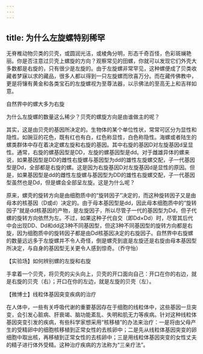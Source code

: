 ```yaml
---
---
---
```

title: 为什么左旋螺特别稀罕
---




无脊椎动物贝类的贝壳，或圆润光洁，或棱角分明，形态千奇百怪，色彩斑斓艳丽。你是否注意过贝壳上螺旋的方向？观察常见的田螺，你就可以发现它们外壳大多数都是右旋的，只有很少是左旋的。由于左旋螺非常罕见，这种螺便成了贝类收藏者梦寐以求的藏品，很多人都以得到一只左旋螺而欣喜万分。而在藏传佛教中，更是将镶有黄金和各类宝石的左旋螺视为至尊法器，以示佛法的至高无上和吉祥如意。

自然界中的螺大多为右旋



为什么左旋螺的数量这么稀少？贝壳的螺旋方向是由谁做主的呢？

其实，这是由贝壳的基因所决定的。生物体的某个单位性状，常常可区分为显性和隐性。如豌豆的花色，既有红也有白，红色称显性，白色称隐性。海螺或者陆生的螺类群体中存在着决定螺左旋和右旋的基因。其中右旋的基因D对左旋基因d呈显性。通常，右旋的螺基因型是DD，左旋的螺基因型是dd。对于雌雄异体的螺来说，如果基因型是DD的雌性右旋螺与基因型为dd的雄性左旋螺交配，子一代基因型是Dd，全部都是右旋的螺。这是因为右旋基因D对左旋基因d是显性的原因。但是，如果基因型是dd的雌性左旋螺与基因型为DD的雄性右旋螺交配，子一代基因型虽然也是Dd，但是螺会全部呈左旋。这是为什么呢？

原来，螺壳的旋转方向是由细胞质中的“旋转因子”决定的，而这种旋转因子又是由母本的核基因（D或d）决定的。由于母本基因型是dd，因此母本细胞质中的“旋转因子”就是dd核基因的产物，是左旋因子，所以尽管子一代的基因型为Dd，但子代螺的旋转方向依然为左。不过，如果这种子代自交（即Dd×Dd）时，尽管其后代中会出现DD、Dd和dd这3种不同基因型，但这3种不同基因型的旋转方向都是右旋，因为细胞质中的旋转因子都是由Dd核基因决定的右旋因子。自然界中右旋螺的数量远远多于左旋螺并不令人奇怪，倒是螺壳到底是左旋还是右旋由母本基因型所决定，与自身的基因型无关更令人感到惊奇。（乔守怡）





【实验场】如何辨别螺的左旋和右旋

手拿着一个贝壳，将贝壳的尖头向上，贝壳的开口面向自己：开口在你的右边，就是右旋的贝壳（右）；开口在你的左边，就是左旋的贝壳（左）。

【微博士】线粒体基因突变疾病的治疗

在人体中，一些有关呼吸代谢的重要基因存在于细胞的线粒体中，这些基因一旦突变，会引发心脏病、肝衰竭、脑功能紊乱、失明和肌无力等疾病。针对这种线粒体基因突变引发的疾病，有些科学家想采用“核移植”的办法来治疗：一是将由父母产生的受精卵中的细胞核移植到正常女性的去核卵中；二是先从线粒体基因突变的卵细胞中取出核，再移植到正常女性的去核卵中；三是用线粒体基因突变的女性丈夫的精子进行体外受精。这种治疗疾病的方法称为“三亲疗法”。